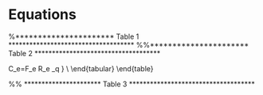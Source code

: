 # Equations

%********************** Table 1 ************************************
\FloatBarrier
\begin{table}[!h]
\centering
\caption{\label{tab:variables} A list of symbols, constants and description
  for variables used in ISCAM.}
\begin{tabular}{lll}
\hline
\bf{Symbol} & \bf{Value} & \bf{Description} \\
\hline
%\hline \ \\[-.5ex]
%
\multicolumn{3}{l}{\textbf{Indices}}\\
$s$ & & Index for sex\\
$a$ & & Index for age\\
$t$ & & Index for year\\
$k$ & & Index for gear\\
\multicolumn{3}{l}{\textbf{Model dimensions}}\\
$S$ & $\Sexpr{hg.b$dat$num.sex}$ & Number of sexes\\
$\acute{a}, A$ & $\Sexpr{hg.b$dat$start.age}$, $\Sexpr{hg.b$dat$end.age}$ & Youngest and oldest age class ($A$ is a plus group)\\
$\acute{t}, T$ & $\Sexpr{hg.b$dat$start.yr}$, $\Sexpr{hg.b$dat$end.yr}$ & First and last year of catch data\\
$K$ & $\Sexpr{hg.b$dat$num.gears}$ & Number of gears including survey gears\\
\multicolumn{3}{l}{\textbf{Observations (data)}}\\
$C_{k,t}$ & & catch in weight by gear $k$ in year $t$\\
$I_{k,t}$ & & relative abundance index for gear $k$ in year $t$\\
%\multicolumn{3}{l}{\textbf{Fixed parameters}}\\
%no fixed parameters for herring
%$\rho$ & & Fraction of the total variance associated with observation error\\
%$\vartheta^2$ & & Total precision (inverse of variance) of the total error\\
%$\vec{\gamma}_k$ & & Vector of selectivity parameters for gear $k$ \\
\multicolumn{3}{l}{\textbf{Estimated parameters}}\\
$R_o$ & & Age-$\acute{a}$ recruits in unfished conditions\\
$h$ & & Steepness of the stock-recruitment relationship\\
$\bar{R}$ & & Average age-$\acute{a}$ recruitment from year $\acute{t}$ to $T$\\
$\bar{R}_{init}$ & & Average age-$\acute{a}$ recruitment in year $\acute{t}-1$ \\
$M_s$ & & Instantaneous natural mortality rate \\
$\hat{a}_k, \hat{\gamma}_k$ & & Selectivity parameters for gear $k$ \\
$\Gamma_{k,t}$ & & Logarithm of the instantaneous fishing mortality for gear $k$ in year $t$\\
$\omega_t$ & & Age-$\acute{a}$ deviates from $\bar{R}$ for years $\acute{t}$ to $T$\\
$\omega_{init,t}$ & & Age-$\acute{a}$ deviates from $\bar{R}_{init}$ for year $\acute{t}$\\
$q_s$ & & Catchability parameter for survey $k$\\
$\rho$ & & Fraction of the total variance associated with observation error\\
$\vartheta^2$ & & Total precision (inverse of variance) of the total error\\
\multicolumn{3}{l}{\textbf{Standard deviations}}\\
$\sigma$ & & Standard deviation for observation errors in survey index\\
$\tau$ & & Standard deviation in process errors (recruitment deviations)\\
$\sigma_C$ & & Standard deviation in observed catch by gear\\
\multicolumn{3}{l}{\textbf{Residuals}}\\
$\delta_t$ & & Annual recruitment residual\\
$\eta_t$ & & Residual error in predicted catch\\
\multicolumn{3}{l}{\textbf{Fixed Growth \& maturity parameters}}\\
$l_{\infty s}$ & & Asymptotic length in mm sex $s$ \\
$\acute{k}_s$ & & Brody growth coefficient sex $s$ \\
$t_{o s}$ & & Theoretical age at zero length sex $s$ \\
$\acute{a}_s$ & & Scalar in length-weight allometry for sex $s$\\
$\acute{b}_s$ & & Power parameter in length-weight allometry for sex $s$\\
$\dot{a}_s$ & & Age at 50\% maturity for sex $s$ \\
$\dot{\gamma}_s$ & & Standard deviation at 50\% maturity for sex $s$\\
\hline
\end{tabular}
\end{table}
\FloatBarrier

%%********************** Table 2 ************************************
\FloatBarrier
\begin{table}[b]
\centering
\caption{\label{tab:steady-state-model} Steady-state age-structured model
  assuming unequal vulnerability-at-age, age-specific fecundity and
  Ricker type recruitment.}
\begin{tabular}{l}
\hline \\
\vbox{\begin{center}\bf{Parameters}\end{center}\vspace{-1ex}} \\
\vbox{\beq \Theta = (R_o,h,M)\,; \ \ \ R_o>0; \ \ \ 0.2 \leq h < 1.0; \ \ \ M > 0 \label{eq:df1} \eeq} \\
\vbox{\beq \Phi = (l_{\infty,s},\acute{k}_s, t_{o,s},\acute{a}_s,\acute{b}_s,\dot{a}_s,\dot{\gamma}_s,\hat{a}_k,\hat{\gamma}_k) \label{eq:df2} \eeq} \\
\\
\vbox{\begin{center}\bf{Age-schedule information}\end{center}\vspace{-3ex}}
\\
\\
\vbox{\beq l_{a,s}=l_{}\left(1-e^{\left(-k_s\left(a-t_{o,s}\right)\right)}\right) \label{eq:df3} \eeq} \\
\vbox{\beq w_{a,s}=\acute{a}_s(l_{a,s})^{\acute{b}_s} \label{eq:df4} \eeq} \\
\\
\vbox{\beq v_a=\left(1+e^{\left(\frac{-(\hat{a}-a)}{\hat{\gamma}}\right)}\right)^{-1} \label{eq:df5} \eeq} \\
\\
\vbox{\beq f_{a,s}=w_{a,s}\left(1+e^{\left(\frac{-\left(\dot{a}_s-a_s\right)}{\dot{\gamma}_s}\right)}\right)^{-1} \label{eq:df6} \eeq} \\
\\
\\
\vbox{\begin{center}\bf{Survivorship}\end{center}}
\\
\\
\vbox{\beq \iota_a = \begin{cases}
\frac{1}{S}, & a = 1 \\
\iota_{a-1}e^{-M}, & a > 1 \\
\frac{\iota_{a-1}}{(1-e^{-M})}, & a = A \\
\end{cases}
\label{eq:df7}
\eeq} \\
\vspace{4ex} \\
\vbox{\beq \iota_a = \begin{cases}
\frac{1}{S}, & a = 1 \\
\hat{\iota}_{a-1,s}e^{-M-F_ev_{a-1,s}}, & a > 1 \\
\frac{\hat{\iota}_{a-1,s}e^{-M-F_ev_{a-1,s}}}{(1-e^{-M-F_e v_{a,s}})}, & a = A \\
\end{cases}
\label{eq:df8}
\eeq} \\
\\
\\
\vbox{\begin{center}\bf{Incidence functions}\end{center}} \\
\\
\\
\vbox{\beq \phi_E=\sum_{s=1}^S\sum_{a=1}^\infty \iota_a f_{a,s},\ \ \ \ \ \ \ \ \
\phi_e=\sum_{s=1}^S\sum_{a=1}^\infty \hat{\iota}_{a,s} f_{a,s}
\label{eq:df9}
\eeq} \\
\vspace{2ex} \\
\vbox{\beq \phi_B=\sum_{s=1}^S\sum_{a=1}^\infty \iota_a w_{a,s} v_{a,s},\ \ \
\phi_b=\sum_{s=1}^S\sum_{a=1}^\infty \hat{\iota}_{as} w_{a,s} v_{a,s}
\label{eq:df10}
\eeq} \\
\vspace{2ex} \\
\vbox{\beq \phi_q=\sum_{s=1}^S\sum_{a=1}^\infty
\frac{ \hat{\iota}_{a,s} w_{a,s} v_{a,s}}{M+F_ev_{a,s}}
\left(1-e^{(-M-F_ev_{a,s})}\right)
\label{eq:df11}
\eeq} \\
\vspace{1ex} \\
\vbox{\begin{center}\bf{Steady-state conditions}\end{center}\vspace{-4ex}} \\
\vbox{\beq B_o=R_o\phi_B \label{eq:df12} \eeq} \\
\\
%% % For the next equation, if using Ricker, use:
%% \vbox{\beq R_e=R_o \dfrac{\ln(\kappa)-\ln(\phi_E/\phi_e)}{\ln(\kappa)}\ \ \ (Ricker) \label{eq:df13} \eeq} \\
%% % If using Beverton Holt, use:
%% \vbox{\beq R_e=R_o \dfrac{\kappa-\phi_E/\phi_e}{\kappa-1} \label{df13} \eeq} \\
\vbox{\beq \kappa=\frac{4h}{1-h} \label{eq:df13} \eeq} \\[2.5ex]
\vbox{\beq R_e=R_o \frac{\kappa-\frac{\phi_E}{\phi_e}}{\kappa-1}\ \ \ (Beverton-Holt) \label{eq:df14} \eeq}\\
\vbox{\beq C_e=F_e R_e \phi_q \label{eq:df15} \eeq} \\
\end{tabular}
\end{table}
\FloatBarrier

%% ********************** Table 3 ************************************
\FloatBarrier
\begin{table}[b]
\centering
\caption{\label{tab:catch-age-model} Statistical catch-age model using Baranov
  catch.}
\begin{tabular}{l}
\hline \\
\vbox{\begin{center}\bf{Estimated parameters}\end{center}\vspace{-1ex}}
\\
\\
\vbox{\beq \Theta= (R_0,h,M,\overline{R},\overline{R}_{init},\vartheta^2,\rho,\Gamma_{k,t},\{\omega_t\}_{\acute{t}=1-A}^{\acute{t}=T},\{\omega_{init,t}\}_{t=\acute{t}-A}^{t=\acute{t}-1})  \label{eq:df16} \eeq} \\
\\
\vbox{\beq \sigma=\sqrt{\rho}\vartheta, \;  \;  \; \; \tau=\sqrt{(1-\rho)}\vartheta \label{eq:df17} \eeq} \\
\vspace{2ex}
\\
\vbox{\begin{center}\bf{Unobserved states}\end{center}\vspace{-4ex}} \\
\\
\vbox{\beq N_{t,a,s},\; B_t,s,\; Z_{t,a,s}  \label{eq:df18} \eeq} \\
\vspace{2ex} \\
\vbox{\begin{center}\bf{Initial states}\end{center}\vspace{-4ex}}
\\
\\
\\
\vbox{\beq N_{t,a,s}=\frac{1}{S}\overline{R}_{init}e^{\omega_{init,t}}e^{-M(a-1)};\ \ \ (\acute{t}-A)<t<1;\ \ \ 2\leq a \leq A  \label{eq:df19} \eeq} \\
\\
\vbox{\beq N_{t,a,s}=\frac{1}{S}\bar{R}e^{\omega_{t}};\ \ \ 1\leq t\leq T;\ \ \ a=1 \label{eq:df20} \eeq} \\
\\
\\
\vbox{\beq v_{k,a}= \frac{1}{1+e^{-\frac{\left(a - \hat{a}_k\right)}{\hat{\gamma}_k}}} \label{eq:df21} \eeq} \\
\\
\vbox{\beq  F_{k,t}=e^{\Gamma_{k,t}} \label{eq:df22} \eeq} \\
\\
\vbox{\begin{center}\bf{State dynamics ($t>1$)}\end{center}\vspace{-4ex}} \\
\\
\\
\vbox{\beq  B_{t,s}=\sum_a N_{t,a,s}f_{a,s} \label{eq:df23} \eeq} \\
\\
\vbox{\beq  Z_{t,a,s}=M+\sum_k F_{k,t} v_{k,t,a,s}  \label{eq:df24} \eeq} \\[2ex]
\\
\vbox{\beq \hat{C}_{k,t}=\sum _ s\sum _ a\frac {N_{{t,a,s}}w_{{a,s}}F_{k,t} v_{{k,t,a,s}} ( 1-{e^{-Z_{t,a,s}}} ) }{Z_{t,a,s}}^{\eta_t}  \label{eq:df25} \eeq} \\
\vspace{4ex} \\
\vbox{\beq N_{t,a,s} = \begin{cases}
           \frac{s_oE_{t-1}}{1+\beta E_{t-1}} e^{(\omega_t-0.5\tau^2)} & a=1 \\
           N_{t-1,a-1,s} e^{(-Z_{t-1,a-1,s})} &a>1 \\
           N_{t-1,a,s} e^{(-Z_{t-1,a,s})} & a=A \\
                      \end{cases}
       \label{eq:df26}
       \eeq} \\
\\
\vbox{\begin{center}\bf{Recruitment model}\end{center}\vspace{-4ex}} \\
\\
\\
%% % If using Ricker:
%% \vbox{\beq R_t = s_oB_{t-k}e^{-\beta B_{t-k}+\delta_t-0.5\tau^2}\ \ \  (Ricker) \label{df27} \eeq} \\
%% % If using Beverton-Holt:
\vbox{\beq R_t = \frac{s_oB_{t-k}}{1+\beta B_{t-k}}e^{\delta_{t}-0.5\tau^2}\ \ \ (Beverton-Holt) \label{eq:df27} \eeq} \\
\end{tabular}
\end{table}
\FloatBarrier
